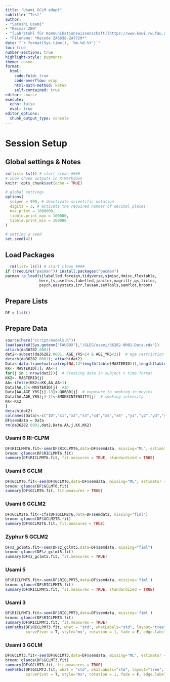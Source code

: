 ```yaml
---
title: "Usami GCLM adapt"
subtitle: "Test"
author:
- "Satoshi Usami"
- "Reimar ZEH"
- "[Lehrstuhl für Kommunikationswissenschaft](https://www.kowi.rw.fau.de)"
- "Filename: *Recode ZA6838-ZA7729*"
date: "`r format(Sys.time(), '%m.%d.%Y')`"
toc: true
number-sections: true
highlight-style: pygments
theme: cosmo
format:
  html: 
    code-fold: true
    code-overflow: wrap
    html-math-method: katex
    self-contained: true
editor: source
execute: 
  echo: false
  eval: true
editor_options: 
  chunk_output_type: console
---
```


# Session Setup

## Global settings & Notes

```r
rm(list= ls()) # start clean ####
# show chunk outputs in R-Markdown
knitr::opts_chunk$set(echo = TRUE)

# global settings
options(
  scipen = 999, # deactivate scientific notation
  digits = 3, # activate the required number of decimal places
  max.print = 1000000,
  tibble.print_max = 100000,
  tibble.print_min = 100000
)

# setting a seed
set.seed(42)
```

## Load Packages

```r
  rm(list= ls()) # start clean ####
if (!require("pacman")) install.packages("pacman")
pacman::p_load(sjlabelled,foreign,tidyverse,sjmisc,Hmisc,flextable,
               here,fs,usethis,labelled,janitor,magrittr,qs,tictoc,
               psych,easystats,irr,lavaan,semTools,semPlot,broom)
```

## Prepare Lists

```r
DF = list()
```

## Prepare Data
```r
source(here("script/models.R"))
load(paste0(Sys.getenv("FAUBOX"),"/GLES/usami/36282-0001-Data.rda"))
attach(da36282.0001)
dat2<-subset(da36282.0001, AGE_YRS>14 & AGE_YRS<21)  # age restriction
detach(da36282.0001); attach(dat2)
Data<-data.frame(matrix(rep(NA,13*length(table(MASTERID))),length(table(MASTERID)),13))
KK<- MASTERID[1]; AA<-1
for(j in 1:nrow(dat2)){  # Creating data in subject × time format
KK2<- MASTERID[j]
AA<-ifelse(KK2==KK,AA,AA+1)
Data[AA,1]<-MASTERID[j]  #ID
Data[AA,AGE_YRS[j]-13]<-Q0680[j]  # exposure to smoking in movies
Data[AA,AGE_YRS[j]-7]<-SMOKEINTENSITY[j]  # smoking intensity
KK<-KK2
}
detach(dat2)
colnames(Data)<-c("ID","x1","x2","x3","x4","x5","x6" ,"y1","y2","y3","y4","y5","y6")
DF$semdata = Data
rm(da36282.0001,dat2,Data,AA,j,KK,KK2)

```



### Usami 6 RI-CLPM
```r
DF$RICLPMT6.fit<-sem(DF$RICLPMT6,data=DF$semdata, missing="ML", estimator = "MLR", meanstructure = "default")
broom::glance(DF$RICLPMT6.fit)
summary(DF$RICLPMT6.fit, fit.measures = TRUE, standardized = TRUE)
```

### Usami 6 GCLM
```r
DF$GCLMT6.fit<-sem(DF$GCLMT6,data=DF$semdata, missing="ML", estimator = "MLR", meanstructure = "default")
broom::glance(DF$GCLMT6.fit)
summary(DF$GCLMT6.fit, fit.measures = TRUE)
```

### Usami 6 GCLM2
```r
DF$GCLM2T6.fit<-cfa(DF$GCLM2T6,data=DF$semdata, missing="fiml")
broom::glance(DF$GCLM2T6.fit)
summary(DF$GCLM2T6.fit, fit.measures = TRUE)
```
### Zyphur 5 GCLM2
```r
DF$z_gclmt5.fit<-sem(DF$z_gclmt5,data=DF$semdata, missing="fiml")
broom::glance(DF$z_gclmt5.fit)
summary(DF$z_gclmt5.fit, fit.measures = TRUE)
```


### Usami 5
```r
DF$RICLPMT5.fit<-sem(DF$RICLPMT5,data=DF$semdata, missing='fiml')
broom::glance(DF$RICLPMT5.fit)
summary(DF$RICLPMT5.fit, fit.measures = TRUE, standardized = TRUE)
```

### Usami 3
```r
DF$RICLPMT3.fit<-sem(DF$RICLPMT3,data=DF$semdata, missing='fiml')
broom::glance(DF$RICLPMT3.fit)
summary(DF$RICLPMT3.fit, fit.measures = TRUE)
semPaths(DF$RICLPMT3.fit, what = "std", whatLabels="std", layout="tree", intercepts = F, residuals = T, structural = T, 
         curvePivot = T, style="mx", rotation = 1, fade = F, edge.label.cex=0.7, edge.label.position = 0.4)

```
### Usami 3 GCLM
```r
DF$GCLMT3.fit<-sem(DF$GCLMT3,data=DF$semdata, missing="ML", estimator = "MLR", meanstructure = "default")
broom::glance(DF$GCLMT3.fit)
summary(DF$GCLMT3.fit, fit.measures = TRUE)
semPaths(DF$GCLMT3.fit, what = "std", whatLabels="std", layout="tree", intercepts = F, residuals = T, structural = T, 
         curvePivot = T, style="mx", rotation = 1, fade = F, edge.label.cex=0.7, edge.label.position = 0.4)

```
